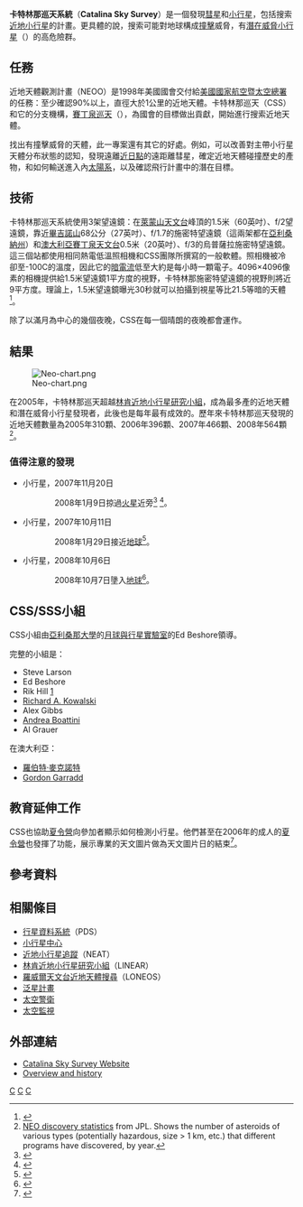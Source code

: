 {{Infobox astronomical survey}}

'''卡特林那巡天系統'''（'''Catalina Sky Survey'''）是一個發現[[彗星|彗星]]和[[小行星|小行星]]，包括搜索[[近地小行星|近地小行星]]的計畫。更具體的說，搜索可能對地球構成[[撞擊事件|撞擊]]威脅，有[[潛在威脅小行星|潛在威脅小行星]]（{{lang|en| potentially hazardous asteroid，PHAs}}）的高危險群。

==任務==
近地天體觀測計畫（NEOO）是1998年美國國會交付給[[美國國家航空暨太空總署|美國國家航空暨太空總署]]的任務：至少確認90%以上，直徑大於1公里的近地天體。卡特林那巡天（CSS）和它的分支機構，[[賽丁泉巡天|賽丁泉巡天]]（{{lang|en| Siding Spring Survey，SSS}}），為國會的目標做出貢獻，開始進行搜索近地天體。

找出有撞擊威脅的天體，此一專案還有其它的好處。例如，可以改善對主帶小行星天體分布狀態的認知，發現遠離[[近日點|近日點]]的遠距離彗星，確定近地天體碰撞歷史的產物，和如何輸送進入內[[太陽系|太陽系]]，以及確認飛行計畫中的潛在目標。

== 技術 ==
卡特林那巡天系統使用3架望遠鏡：在[[萊蒙山天文台|萊蒙山天文台]]峰頂的1.5米（60英吋）、f/2望遠鏡，靠近[[畢吉諾山|畢吉諾山]]68公分（27英吋）、f/1.7的施密特望遠鏡（這兩架都在[[亞利桑納州|亞利桑納州]]）和[[澳大利亞|澳大利亞]][[賽丁泉天文台|賽丁泉天文台]]0.5米（20英吋）、f/3的烏普薩拉施密特望遠鏡。這三個站都使用相同熱電低溫照相機和CSS團隊所撰寫的一般軟體。照相機被冷卻至-100C的溫度，因此它的[[暗電流|暗電流]]低至大約是每小時一顆電子。4096×4096像素的相機提供給1.5米望遠鏡1平方度的視野，卡特林那施密特望遠鏡的視野則將近9平方度。理論上，1.5米望遠鏡曝光30秒就可以拍攝到視星等比21.5等暗的天體<ref>{{Cite web |url=http://tech.groups.yahoo.com/group/mpml/message/23792 |title=存档副本 |accessdate=2011-08-06 |archive-date=2016-03-07 |archive-url=https://web.archive.org/web/20160307210410/https://groups.yahoo.com/neo/groups/mpml/conversations/topics/23792 |dead-url=no }}</ref>。

除了以滿月為中心的幾個夜晚，CSS在每一個晴朗的夜晚都會運作。

==結果==
[[File:Neo-chart.png|thumb]]

在2005年，卡特林那巡天超越[[林肯近地小行星研究小組|林肯近地小行星研究小組]]，成為最多產的近地天體和潛在威脅小行星發現者，此後也是每年最有成效的。歷年來卡特林那巡天發現的近地天體數量為2005年310顆、2006年396顆、2007年466顆、2008年564顆<ref>[http://neo.jpl.nasa.gov/stats/ NEO discovery statistics] {{Wayback|url=http://neo.jpl.nasa.gov/stats/ |date=20170403231111 }} from JPL.  Shows the number of asteroids of various types (potentially hazardous, size > 1 km, etc.) that different programs have discovered, by year.</ref>。

=== 值得注意的發現===
* 小行星{{mpl|2007 WD|5}}，2007年11月20日 
::2008年1月9日掠過[[火星|火星]]近旁<ref>{{cite web|title=Catalina Sky Survey Discovers Space Rock That Could Hit Mars|url=http://uanews.org/node/17415|accessdate=2007-12-22|archive-date=2012-12-10|archive-url=https://www.webcitation.org/6CnJC19fS?url=http://uanews.org/story/catalina-sky-survey-discovers-space-rock-could-hit-mars|dead-url=no}}</ref> <ref name=NEO0109>{{cite web
  |date=January 9, 2008
  |title=2007 WD5 Mars Collision Effectively Ruled Out - Impact Odds now 1 in 10,000
  |publisher=NASA/JPL Near-Earth Object Program Office
  |author=Steve Chesley, Paul Chodas and Don Yeomans
  |url=http://neo.jpl.nasa.gov/news/news156.html
  |accessdate=2008-01-09
  |archive-date=2008-01-11
  |archive-url=https://web.archive.org/web/20080111142119/http://neo.jpl.nasa.gov/news/news156.html
  |dead-url=yes
  }}</ref>。 

* 小行星{{mpl|2007 TU|24}}，2007年10月11日
::2008年1月29日接近[[地球|地球]]<ref>{{cite news|title=Asteroid to Miss Earth Tonight|publisher=Washington Post|url=http://www.washingtonpost.com/wp-dyn/content/article/2008/01/27/AR2008012701500.html|accessdate=2008-01-28|date=January 28, 2008|archive-date=2008-07-25|archive-url=https://web.archive.org/web/20080725125618/http://www.washingtonpost.com/wp-dyn/content/article/2008/01/27/AR2008012701500.html|dead-url=no}}</ref>。

*小行星{{mpl|2008 TC|3}}，2008年10月6日
::2008年10月7日墬入[[地球|地球]]<ref>{{cite news|title=Asteroid to be harmless fireball over Earth|publisher=CNN|url=http://www.cnn.com/2008/TECH/space/10/06/asteroid.fireball/index.html|accessdate=2008-10-07|date=October 6, 2008|archive-date=2008-10-07|archive-url=https://web.archive.org/web/20081007191137/http://www.cnn.com/2008/TECH/space/10/06/asteroid.fireball/index.html|dead-url=no}}</ref>。

== CSS/SSS小組 ==
CSS小組由[[亞利桑那大學|亞利桑那大學]]的[[月球與行星實驗室|月球與行星實驗室]]的Ed Beshore領導。

完整的小組是：
* Steve Larson
* Ed Beshore
* Rik Hill [http://www.lpl.arizona.edu/~rhill]{{Wayback|url=http://www.lpl.arizona.edu/~rhill |date=20110816140537 }}
* [[Richard_A._Kowalski|Richard A. Kowalski]]
* Alex Gibbs
* [[Andrea_Boattini|Andrea Boattini]]
* Al Grauer

在澳大利亞：
* [[羅伯特·麥克諾特|羅伯特·麥克諾特]]
* [[Gordon_Garradd|Gordon Garradd]]

== 教育延伸工作 ==
CSS也協助[[夏令營|夏令營]]向參加者顯示如何檢測小行星。他們甚至在2006年的成人的[[夏令營|夏令營]]也發揮了功能，展示專業的天文圖片做為天文圖片日的結束<ref>{{Cite web |url=http://antwrp.gsfc.nasa.gov/apod/ap060831.html |title=存档副本 |accessdate=2011-08-06 |archive-date=2010-02-25 |archive-url=https://web.archive.org/web/20100225235542/http://antwrp.gsfc.nasa.gov/apod/ap060831.html |dead-url=no }}</ref>。

== 參考資料 ==
{{reflist|2}}

== 相關條目 ==
{{div col|2}}
* [[行星資料系統|行星資料系統]]（PDS）
* [[小行星中心|小行星中心]]
* [[近地小行星追蹤|近地小行星追蹤]]（NEAT）
* [[林肯近地小行星研究小組|林肯近地小行星研究小組]]（LINEAR）
* [[洛厄爾天文台近地小行星搜尋計畫|羅威爾天文台近地天體搜尋]]（LONEOS）
* [[泛星計畫|泛星計畫]]
* [[太空警衛|太空警衛]]
* [[太空監視|太空監視]]
{{div col end}}

== 外部連結 ==
* [http://www.lpl.arizona.edu/css/ Catalina Sky Survey Website]{{Wayback|url=http://www.lpl.arizona.edu/css/ |date=20170528034333 }}
* [http://www.lpl.arizona.edu/css/css_facilities.html Overview and history]{{Wayback|url=http://www.lpl.arizona.edu/css/css_facilities.html |date=20161128042340 }}

{{Planetary defense}}

[[Category:巡天項目|C]]
[[Category:小行星發現者|C]]
[[Category:彗星發現者|C]]